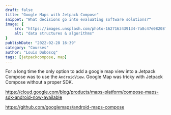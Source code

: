 ```yaml
---
draft: false
title: "Google Maps with Jetpack Compose"
snippet: "What decisions go into evaluating software solutions?"
image: {
    src: "https://images.unsplash.com/photo-1627163439134-7a8c47e08208?&fit=crop&w=430&h=240",
    alt: "data structures & algorithms"
}
publishDate: "2022-02-28 16:39"
category: "Courses"
author: "Louis Duboscq"
tags: [jetpackcompose, map]
--- 
```


For a long time the only option to add a google map view into a Jetpack Compose was to use the `AndroidView`. 
Google Map was tricky with Jetpack Compose without a proper SDK. 

https://cloud.google.com/blog/products/maps-platform/compose-maps-sdk-android-now-available


https://github.com/googlemaps/android-maps-compose